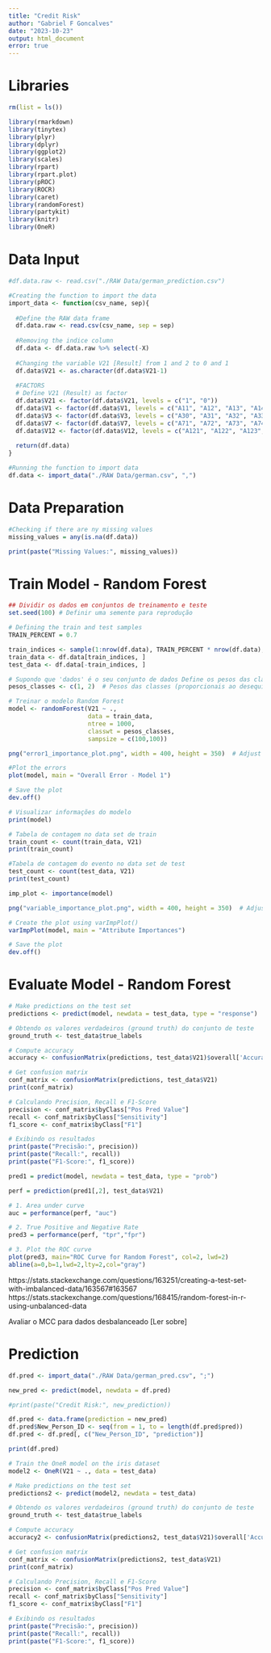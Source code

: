 ```yaml
---
title: "Credit Risk"
author: "Gabriel F Goncalves"
date: "2023-10-23"
output: html_document
error: true
---
```


# Libraries

```r

rm(list = ls())

library(rmarkdown)
library(tinytex)
library(plyr)
library(dplyr)
library(ggplot2)
library(scales)
library(rpart)
library(rpart.plot)
library(pROC)
library(ROCR)
library(caret)
library(randomForest)
library(partykit)
library(knitr)
library(OneR)

```

# Data Input

```r

#df.data.raw <- read.csv("./RAW Data/german_prediction.csv")

#Creating the function to import the data
import_data <- function(csv_name, sep){
  
  #Define the RAW data frame
  df.data.raw <- read.csv(csv_name, sep = sep)
  
  #Removing the indice column
  df.data <- df.data.raw %>% select(-X)
  
  #Changing the variable V21 [Result] from 1 and 2 to 0 and 1
  df.data$V21 <- as.character(df.data$V21-1)
  
  #FACTORS
  # Define V21 (Result) as factor
  df.data$V21 <- factor(df.data$V21, levels = c("1", "0"))
  df.data$V1 <- factor(df.data$V1, levels = c("A11", "A12", "A13", "A14"))
  df.data$V3 <- factor(df.data$V3, levels = c("A30", "A31", "A32", "A33", "A34"))
  df.data$V7 <- factor(df.data$V7, levels = c("A71", "A72", "A73", "A74", "A75"))
  df.data$V12 <- factor(df.data$V12, levels = c("A121", "A122", "A123", "A124"))
  
  return(df.data)
}

#Running the function to import data
df.data <- import_data("./RAW Data/german.csv", ",")

```


# Data Preparation

```r

#Checking if there are ny missing values
missing_values = any(is.na(df.data))

print(paste("Missing Values:", missing_values))

```


# Train Model - Random Forest 

```r

## Dividir os dados em conjuntos de treinamento e teste
set.seed(100) # Definir uma semente para reprodução

# Defining the train and test samples
TRAIN_PERCENT = 0.7

train_indices <- sample(1:nrow(df.data), TRAIN_PERCENT * nrow(df.data), replace = FALSE) # 70% of data to TRAIN and 30% to TEST
train_data <- df.data[train_indices, ]
test_data <- df.data[-train_indices, ]

# Supondo que 'dados' é o seu conjunto de dados Define os pesos das classes (dando mais peso à classe minoritária)
pesos_classes <- c(1, 2)  # Pesos das classes (proporcionais ao desequilíbrio)

# Treinar o modelo Random Forest
model <- randomForest(V21 ~ ., 
                      data = train_data, 
                      ntree = 1000, 
                      classwt = pesos_classes, 
                      sampsize = c(100,100))

png("error1_importance_plot.png", width = 400, height = 350)  # Adjust width and height in pixels

#Plot the errors
plot(model, main = "Overall Error - Model 1")

# Save the plot
dev.off()

# Visualizar informações do modelo
print(model)

# Tabela de contagem no data set de train
train_count <- count(train_data, V21)
print(train_count)

#Tabela de contagem do evento no data set de test
test_count <- count(test_data, V21)
print(test_count)

imp_plot <- importance(model)

png("variable_importance_plot.png", width = 400, height = 350)  # Adjust width and height in pixels

# Create the plot using varImpPlot()
varImpPlot(model, main = "Attribute Importances")

# Save the plot
dev.off()

```

# Evaluate Model - Random Forest 

```r

# Make predictions on the test set
predictions <- predict(model, newdata = test_data, type = "response")

# Obtendo os valores verdadeiros (ground truth) do conjunto de teste
ground_truth <- test_data$true_labels

# Compute accuracy
accuracy <- confusionMatrix(predictions, test_data$V21)$overall['Accuracy']

# Get confusion matrix
conf_matrix <- confusionMatrix(predictions, test_data$V21)
print(conf_matrix)

# Calculando Precision, Recall e F1-Score
precision <- conf_matrix$byClass["Pos Pred Value"]
recall <- conf_matrix$byClass["Sensitivity"]
f1_score <- conf_matrix$byClass["F1"]

# Exibindo os resultados
print(paste("Precisão:", precision))
print(paste("Recall:", recall))
print(paste("F1-Score:", f1_score))

pred1 = predict(model, newdata = test_data, type = "prob")

perf = prediction(pred1[,2], test_data$V21)

# 1. Area under curve
auc = performance(perf, "auc")

# 2. True Positive and Negative Rate
pred3 = performance(perf, "tpr","fpr")

# 3. Plot the ROC curve
plot(pred3, main="ROC Curve for Random Forest", col=2, lwd=2)
abline(a=0,b=1,lwd=2,lty=2,col="gray")

```

https://stats.stackexchange.com/questions/163251/creating-a-test-set-with-imbalanced-data/163567#163567
https://stats.stackexchange.com/questions/168415/random-forest-in-r-using-unbalanced-data

Avaliar o MCC para dados desbalanceado [Ler sobre]

# Prediction

```r

df.pred <- import_data("./RAW Data/german_pred.csv", ";")

new_pred <- predict(model, newdata = df.pred)

#print(paste("Credit Risk:", new_prediction))

df.pred <- data.frame(prediction = new_pred)
df.pred$New_Person_ID <- seq(from = 1, to = length(df.pred$pred))
df.pred <- df.pred[, c("New_Person_ID", "prediction")]

print(df.pred)

```

```r

# Train the OneR model on the iris dataset
model2 <- OneR(V21 ~ ., data = test_data)

# Make predictions on the test set
predictions2 <- predict(model2, newdata = test_data)

# Obtendo os valores verdadeiros (ground truth) do conjunto de teste
ground_truth <- test_data$true_labels

# Compute accuracy
accuracy2 <- confusionMatrix(predictions2, test_data$V21)$overall['Accuracy']

# Get confusion matrix
conf_matrix <- confusionMatrix(predictions2, test_data$V21)
print(conf_matrix)

# Calculando Precision, Recall e F1-Score
precision <- conf_matrix$byClass["Pos Pred Value"]
recall <- conf_matrix$byClass["Sensitivity"]
f1_score <- conf_matrix$byClass["F1"]

# Exibindo os resultados
print(paste("Precisão:", precision))
print(paste("Recall:", recall))
print(paste("F1-Score:", f1_score))

```



